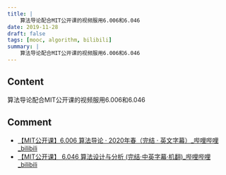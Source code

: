 ```yaml
---
title: |
    算法导论配合MIT公开课的视频服用6.006和6.046
date: 2019-11-28
draft: false
tags: [mooc, algorithm, bilibili]
summary: |
    算法导论配合MIT公开课的视频服用6.006和6.046
---
```


## Content

算法导论配合MIT公开课的视频服用6.006和6.046

## Comment

- [【MIT公开课】6.006 算法导论 · 2020年春（完结 · 英文字幕）\_哔哩哔哩\_bilibili](https://www.bilibili.com/video/BV1gZ4y1X71R/)
- [【MIT公开课】 6.046 算法设计与分析 (完结·中英字幕·机翻)\_哔哩哔哩\_bilibili](https://www.bilibili.com/video/BV1A7411E737/)
